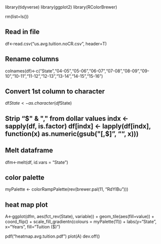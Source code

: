 library(tidyverse)
library(ggplot2)
library(RColorBrewer)

rm(list=ls())

## Read in file
df<-read.csv("us.avg.tuition.noCR.csv", header=T)

## Rename columns
colnames(df)<-c("State","04-05","05-06","06-07","07-08","08-09","09-10","10-11","11-12","12-13","13-14","14-15","15-16")

## Convert 1st column to character
df$State<-as.character(df$State)

## Strip "$" & "," from dollar values
indx <- sapply(df, is.factor)
df[indx] <- lapply(df[indx], function(x) as.numeric(gsub("[,$]", "", x)))

## Melt dataframe
dfm<-melt(df, id.vars = "State")

## color palette
myPalette <- colorRampPalette(rev(brewer.pal(11, "RdYlBu")))

## heat map plot
A<-ggplot(dfm, aes(fct_rev(State), variable)) +
  geom_tile(aes(fill=value)) +
  coord_flip() +
  scale_fill_gradientn(colours = myPalette(11)) +
  labs(y="State", x="Years", fill="Tuition ($)")

pdf("heatmap.avg.tuition.pdf")
plot(A)
dev.off()
